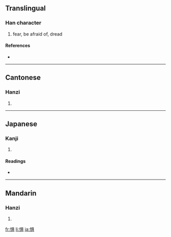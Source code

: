 {{also|懼}}
==Translingual==

===Han character===
{{Han char|rn=61|rad=心|as=08|sn=11|four=|canj=心月一金 (PBMC)}}

# fear, be afraid of, dread

====References====
* {{Han ref|kx=0392.181|dkj=10848|dj=0727.160|hdz=42315.040|uh=60E7|ud=24807}}

----

==Cantonese==

===Hanzi===
{{yue-hanzi|jyut=|y=geui6}}

# {{defn|Cantonese}}

----

==Japanese==

===Kanji===
{{ja-kanji|grade=|rs=心08}}

# {{defn|Japanese}}

====Readings====
* {{ja-readings|on=[[く]] (ku), [[ぐ]] (gu)|kun=[[おそれる]] (osoreru)}}

----

==Mandarin==

===Hanzi===
{{cmn-hanzi|tra=懼|pin=[[jù]] ([[ju4]])|wg=chü<sup>4</sup>}}

# {{defn|Mandarin}}

[[fr:惧]]
[[li:惧]]
[[ja:惧]]